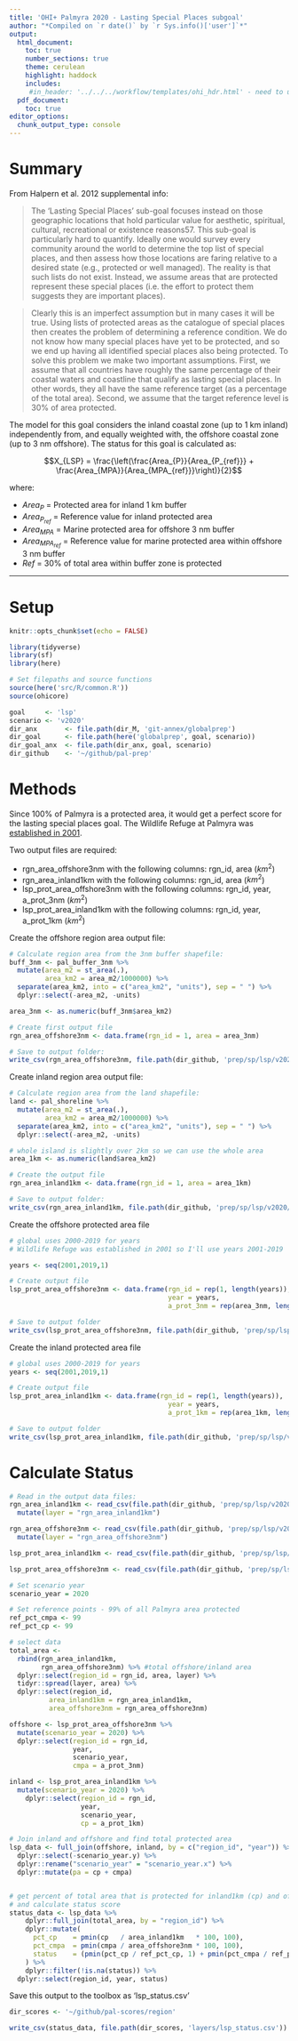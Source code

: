 ```yaml
---
title: 'OHI+ Palmyra 2020 - Lasting Special Places subgoal'
author: "*Compiled on `r date()` by `r Sys.info()['user']`*"
output: 
  html_document:
    toc: true
    number_sections: true
    theme: cerulean
    highlight: haddock
    includes: 
     #in_header: '../../../workflow/templates/ohi_hdr.html' - need to update this
  pdf_document:
    toc: true
editor_options: 
  chunk_output_type: console
---
```


# Summary

From Halpern et al. 2012 supplemental info: 

> The ‘Lasting Special Places’ sub-goal focuses instead on those geographic locations that hold particular value for aesthetic, spiritual, cultural, recreational or existence reasons57. This sub-goal is particularly hard to quantify. Ideally one would survey every community around the world to determine the top list of special places, and then assess how those locations are faring relative to a desired state (e.g., protected or well managed). The reality is that such lists do not exist. Instead, we assume areas that are protected represent these special places (i.e. the effort to protect them suggests they are important places).

> Clearly this is an imperfect assumption but in many cases it will be true. Using lists of protected areas as the catalogue of special places then creates the problem of determining a reference condition. We do not know how many special places have yet to be protected, and so we end up having all identified special places also being protected. To solve this problem we make two important assumptions. First, we assume that all countries have roughly the same percentage of their coastal waters and coastline that qualify as lasting special places. In other words, they all have the same reference target (as a percentage of the total area). Second, we assume that the target reference level is 30% of area protected.

The model for this goal considers the inland coastal zone (up to 1 km inland) independently from, and equally weighted with, the offshore coastal zone (up to 3 nm offshore).  The status for this goal is calculated as:

$$X_{LSP} = \frac{\left(\frac{Area_{P}}{Area_{P_{ref}}} + \frac{Area_{MPA}}{Area_{MPA_{ref}}}\right)}{2}$$  


where: 

* $Area_{P}$ = Protected area for inland 1 km buffer
* ${Area_{P_{ref}}}$ = Reference value for inland protected area
* $Area_{MPA}$ = Marine protected area for offshore 3 nm buffer
* ${Area_{MPA_{ref}}}$ = Reference value for marine protected area within offshore 3 nm buffer
* $Ref$ = 30% of total area within buffer zone is protected

***

# Setup

```r

knitr::opts_chunk$set(echo = FALSE)

library(tidyverse)
library(sf)
library(here)

# Set filepaths and source functions
source(here('src/R/common.R'))
source(ohicore)

goal     <- 'lsp'
scenario <- 'v2020'
dir_anx       <- file.path(dir_M, 'git-annex/globalprep') 
dir_goal      <- file.path(here('globalprep', goal, scenario)) 
dir_goal_anx  <- file.path(dir_anx, goal, scenario)
dir_github    <- '~/github/pal-prep'

```

# Methods

Since 100% of Palmyra is a protected area, it would get a perfect score for the lasting special places goal. The Wildlife Refuge at Palmyra was [established in 2001](https://www.fisheries.noaa.gov/pacific-islands/habitat-conservation/pacific-remote-islands-marine-national-monument).    

Two output files are required: 

 * rgn_area_offshore3nm with the following columns: rgn_id, area ($km^2$)   
 * rgn_area_inland1km with the following columns: rgn_id, area ($km^2$)   
 * lsp_prot_area_offshore3nm with the following columns: rgn_id, year, a_prot_3nm ($km^2$)  
 * lsp_prot_area_inland1km with the following columns: rgn_id, year, a_prot_1km ($km^2$)   
 
Create the offshore region area output file:  
```r

# Calculate region area from the 3nm buffer shapefile:
buff_3nm <- pal_buffer_3nm %>% 
  mutate(area_m2 = st_area(.),
         area_km2 = area_m2/1000000) %>%
  separate(area_km2, into = c("area_km2", "units"), sep = " ") %>%
  dplyr::select(-area_m2, -units)

area_3nm <- as.numeric(buff_3nm$area_km2)

# Create first output file
rgn_area_offshore3nm <- data.frame(rgn_id = 1, area = area_3nm)

# Save to output folder:
write_csv(rgn_area_offshore3nm, file.path(dir_github, 'prep/sp/lsp/v2020/output/rgn_area_offshore3nm'))
```

Create inland region area output file:  
```r

# Calculate region area from the land shapefile:
land <- pal_shoreline %>% 
  mutate(area_m2 = st_area(.),
         area_km2 = area_m2/1000000) %>%
  separate(area_km2, into = c("area_km2", "units"), sep = " ") %>%
  dplyr::select(-area_m2, -units)

# whole island is slightly over 2km so we can use the whole area 
area_1km <- as.numeric(land$area_km2)

# Create the output file
rgn_area_inland1km <- data.frame(rgn_id = 1, area = area_1km)

# Save to output folder:
write_csv(rgn_area_inland1km, file.path(dir_github, 'prep/sp/lsp/v2020/output/rgn_area_inland1km'))
```

Create the offshore protected area file
```r
# global uses 2000-2019 for years
# Wildlife Refuge was established in 2001 so I'll use years 2001-2019

years <- seq(2001,2019,1)

# Create output file
lsp_prot_area_offshore3nm <- data.frame(rgn_id = rep(1, length(years)),
                                        year = years,
                                        a_prot_3nm = rep(area_3nm, length(years)))

# Save to output folder
write_csv(lsp_prot_area_offshore3nm, file.path(dir_github, 'prep/sp/lsp/v2020/output/lsp_prot_area_offshore3nm'))
```

Create the inland protected area file
```r
# global uses 2000-2019 for years
years <- seq(2001,2019,1)

# Create output file
lsp_prot_area_inland1km <- data.frame(rgn_id = rep(1, length(years)),
                                        year = years,
                                        a_prot_1km = rep(area_1km, length(years)))

# Save to output folder
write_csv(lsp_prot_area_inland1km, file.path(dir_github, 'prep/sp/lsp/v2020/output/lsp_prot_area_inland1km'))
```

# Calculate Status 

```r
# Read in the output data files:  
rgn_area_inland1km <- read_csv(file.path(dir_github, 'prep/sp/lsp/v2020/output/rgn_area_inland1km')) %>% 
  mutate(layer = "rgn_area_inland1km")

rgn_area_offshore3nm <- read_csv(file.path(dir_github, 'prep/sp/lsp/v2020/output/rgn_area_offshore3nm')) %>% 
  mutate(layer = "rgn_area_offshore3nm")

lsp_prot_area_inland1km <- read_csv(file.path(dir_github, 'prep/sp/lsp/v2020/output/lsp_prot_area_inland1km'))

lsp_prot_area_offshore3nm <- read_csv(file.path(dir_github, 'prep/sp/lsp/v2020/output/lsp_prot_area_offshore3nm'))

# Set scenario year 
scenario_year = 2020

# Set reference points - 99% of all Palmyra area protected 
ref_pct_cmpa <- 99
ref_pct_cp <- 99

# select data
total_area <-
  rbind(rgn_area_inland1km,
        rgn_area_offshore3nm) %>% #total offshore/inland area 
  dplyr::select(region_id = rgn_id, area, layer) %>%
  tidyr::spread(layer, area) %>%
  dplyr::select(region_id,
          area_inland1km = rgn_area_inland1km,
          area_offshore3nm = rgn_area_offshore3nm)

offshore <- lsp_prot_area_offshore3nm %>%
  mutate(scenario_year = 2020) %>% 
  dplyr::select(region_id = rgn_id,
                year,
                scenario_year, 
                cmpa = a_prot_3nm)

inland <- lsp_prot_area_inland1km %>%
  mutate(scenario_year = 2020) %>% 
    dplyr::select(region_id = rgn_id,
                  year, 
                  scenario_year,
                  cp = a_prot_1km)

# Join inland and offshore and find total protected area 
lsp_data <- full_join(offshore, inland, by = c("region_id", "year")) %>% 
  dplyr::select(-scenario_year.y) %>% 
  dplyr::rename("scenario_year" = "scenario_year.x") %>% 
  dplyr::mutate(pa = cp + cmpa)


# get percent of total area that is protected for inland1km (cp) and offshore3nm (cmpa) per year
# and calculate status score
status_data <- lsp_data %>%
    dplyr::full_join(total_area, by = "region_id") %>%
    dplyr::mutate(
      pct_cp    = pmin(cp   / area_inland1km   * 100, 100),
      pct_cmpa  = pmin(cmpa / area_offshore3nm * 100, 100),
      status    = (pmin(pct_cp / ref_pct_cp, 1) + pmin(pct_cmpa / ref_pct_cmpa, 1)) / 2
    ) %>%
    dplyr::filter(!is.na(status)) %>% 
  dplyr::select(region_id, year, status)
```

Save this output to the toolbox as 'lsp_status.csv'
```r
dir_scores <- '~/github/pal-scores/region'

write_csv(status_data, file.path(dir_scores, 'layers/lsp_status.csv'))
```

